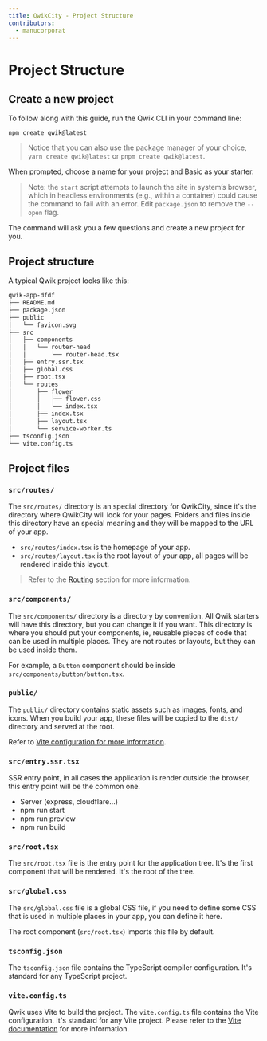 ```yaml
---
title: QwikCity - Project Structure
contributors:
  - manucorporat
---
```


# Project Structure

## Create a new project

To follow along with this guide, run the Qwik CLI in your command line:

```shell
npm create qwik@latest
```

> Notice that you can also use the package manager of your choice, `yarn create qwik@latest` or `pnpm create qwik@latest`.

When prompted, choose a name for your project and Basic as your starter.

> Note: the `start` script attempts to launch the site in system’s browser,
> which in headless environments (e.g., within a container)
> could cause the command to fail with an error.
> Edit `package.json` to remove the `--open` flag.

The command will ask you a few questions and create a new project for you.

## Project structure

A typical Qwik project looks like this:

```bash
qwik-app-dfdf
├── README.md
├── package.json
├── public
│   └── favicon.svg
├── src
│   ├── components
│   │   └── router-head
│   │       └── router-head.tsx
│   ├── entry.ssr.tsx
│   ├── global.css
│   ├── root.tsx
│   └── routes
│       ├── flower
│       │   ├── flower.css
│       │   └── index.tsx
│       ├── index.tsx
│       ├── layout.tsx
│       └── service-worker.ts
├── tsconfig.json
└── vite.config.ts
```

## Project files

### `src/routes/`

The `src/routes/` directory is an special directory for QwikCity, since it's the directory where QwikCity will look for your pages. Folders and files inside this directory have an special meaning and they will be mapped to the URL of your app.

- `src/routes/index.tsx` is the homepage of your app.
- `src/routes/layout.tsx` is the root layout of your app, all pages will be rendered inside this layout.

> Refer to the [Routing](/qwikcity/routing) section for more information.

### `src/components/`

The `src/components/` directory is a directory by convention. All Qwik starters will have this directory, but you can change it if you want. This directory is where you should put your components, ie, reusable pieces of code that can be used in multiple places. They are not routes or layouts, but they can be used inside them.

For example, a `Button` component should be inside `src/components/button/button.tsx`.

### `public/`

The `public/` directory contains static assets such as images, fonts, and icons. When you build your app, these files will be copied to the `dist/` directory and served at the root.

Refer to [Vite configuration for more information](https://vitejs.dev/guide/build.html#public-base-path).

### `src/entry.ssr.tsx`

SSR entry point, in all cases the application is render outside the browser, this
entry point will be the common one.

- Server (express, cloudflare...)
- npm run start
- npm run preview
- npm run build

### `src/root.tsx`

The `src/root.tsx` file is the entry point for the application tree. It's the first component that will be rendered. It's the root of the tree.

### `src/global.css`

The `src/global.css` file is a global CSS file, if you need to define some CSS that is used in multiple places in your app, you can define it here.

The root component (`src/root.tsx`) imports this file by default.

### `tsconfig.json`

The `tsconfig.json` file contains the TypeScript compiler configuration. It's standard for any TypeScript project.

### `vite.config.ts`

Qwik uses Vite to build the project. The `vite.config.ts` file contains the Vite configuration. It's standard for any Vite project. Please refer to the [Vite documentation](https://vitejs.dev/config/) for more information.

